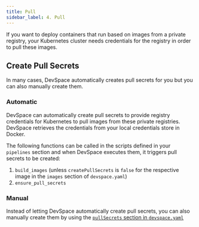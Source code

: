 ```yaml
---
title: Pull
sidebar_label: 4. Pull
---
```


If you want to deploy containers that run based on images from a private registry, your Kubernetes cluster needs credentials for the registry in order to pull these images. 


## Create Pull Secrets
In many cases, DevSpace automatically creates pull secrets for you but you can also manually create them.

### Automatic
DevSpace can automatically create pull secrets to provide registry credentials for Kubernetes to pull images from these private registries. DevSpace retrieves the credentials from your local credentials store in Docker.

The following functions can be called in the scripts defined in your `pipelines` section and when DevSpace executes them, it triggers pull secrets to be created:
1. `build_images` (unless `createPullSecrets` is `false` for the respective image in the `images` section of `devspace.yaml`)
2. `ensure_pull_secrets`

### Manual
Instead of letting DevSpace automatically create pull secrets, you can also manually create them by using the [`pullSecrets` section in `devspace.yaml`](../pullSecrets/README.mdx)
